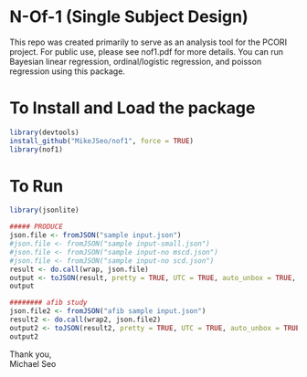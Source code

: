 # N-Of-1 (Single Subject Design)

This repo was created primarily to serve as an analysis tool for the PCORI project. For public use, please see nof1.pdf for more details. You can run Bayesian linear regression, ordinal/logistic regression, and poisson regression using this package.

# To Install and Load the package

```r
library(devtools)
install_github("MikeJSeo/nof1", force = TRUE)
library(nof1)
```

# To Run

```r
library(jsonlite)

##### PRODUCE
json.file <- fromJSON("sample input.json")
#json.file <- fromJSON("sample input-small.json")
#json.file <- fromJSON("sample input-no mscd.json")
#json.file <- fromJSON("sample input-no scd.json")
result <- do.call(wrap, json.file)
output <- toJSON(result, pretty = TRUE, UTC = TRUE, auto_unbox = TRUE, na = NULL)
output

######## afib study
json.file2 <- fromJSON("afib sample input.json")
result2 <- do.call(wrap2, json.file2)
output2 <- toJSON(result2, pretty = TRUE, UTC = TRUE, auto_unbox = TRUE, na = NULL)
output2
```

Thank you,    
Michael Seo
